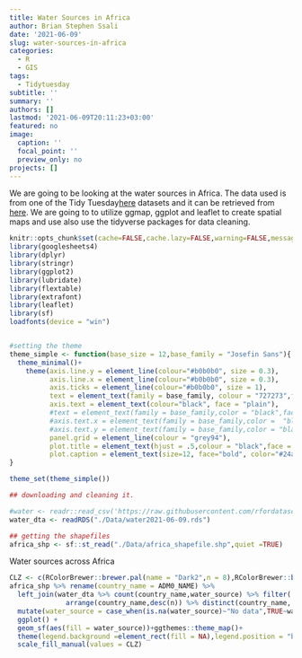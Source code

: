 ```yaml
---
title: Water Sources in Africa
author: Brian Stephen Ssali
date: '2021-06-09'
slug: water-sources-in-africa
categories:
  - R
  - GIS
tags:
  - Tidytuesday
subtitle: ''
summary: ''
authors: []
lastmod: '2021-06-09T20:11:23+03:00'
featured: no
image:
  caption: ''
  focal_point: ''
  preview_only: no
projects: []
---
```


We are going to be looking at the water sources in Africa. The data used is from one of the Tidy Tuesday[here](https://github.com/rfordatascience/tidytuesday/tree/master/data) datasets and it can be retrieved from [here](https://raw.githubusercontent.com/rfordatascience/tidytuesday/master/data/2021/2021-05-04/water.csv).
We are going to to utilize ggmap, ggplot and leaflet to create spatial maps and use also use the tidyverse packages for data cleaning.


```r
knitr::opts_chunk$set(cache=FALSE,cache.lazy=FALSE,warning=FALSE,message=FALSE,echo=FALSE,dpi=600,fig.width=8,fig.height =8)
library(googlesheets4)
library(dplyr)
library(stringr)
library(ggplot2)
library(lubridate)
library(flextable)
library(extrafont)
library(leaflet)
library(sf)
loadfonts(device = "win")


#setting the theme
theme_simple <- function(base_size = 12,base_family = "Josefin Sans"){
  theme_minimal()+
    theme(axis.line.y = element_line(colour="#b0b0b0", size = 0.3),
          axis.line.x = element_line(colour="#b0b0b0", size = 0.3),
          axis.ticks = element_line(colour="#b0b0b0", size = 1),
          text = element_text(family = base_family, colour = "727273",face = "plain"),
          axis.text = element_text(colour="black", face = "plain"),
          #text = element_text(family = base_family,color = "black",face = "bold"),
          #axis.text.x = element_text(family = base_family,color =  "black",face = "bold" ),#"#727273"
          #axis.text.y = element_text(family = base_family,color = "black",face = "bold" ),
          panel.grid = element_line(colour = "grey94"),
          plot.title = element_text(hjust = .5,colour = "black",face = "bold"),
          plot.caption = element_text(size=12, face="bold", color="#24ace4"))
}

theme_set(theme_simple())
```

```r
## downloading and cleaning it.

#water <- readr::read_csv('https://raw.githubusercontent.com/rfordatascience/tidytuesday/master/data/2021/2021-05-04/water.csv')
water_dta <- readRDS("./Data/water2021-06-09.rds")

## getting the shapefiles
africa_shp <- sf::st_read("./Data/africa_shapefile.shp",quiet =TRUE)
```

Water sources across Africa

```r
CLZ <- c(RColorBrewer::brewer.pal(name = "Dark2",n = 8),RColorBrewer::brewer.pal(name = "Paired",n = 8))
africa_shp %>% rename(country_name = ADM0_NAME) %>% 
  left_join(water_dta %>% count(country_name,water_source) %>% filter(!is.na(water_source)) %>%
              arrange(country_name,desc(n)) %>% distinct(country_name,.keep_all = T)%>% right_join(africa_shp %>% select(country_name = ADM0_NAME) %>% st_drop_geometry() )%>% mutate(cat = "majority") ) %>%
  mutate(water_source = case_when(is.na(water_source)~"No data",TRUE~water_source)) %>% 
  ggplot() +
  geom_sf(aes(fill = water_source))+ggthemes::theme_map()+
  theme(legend.background =element_rect(fill = NA),legend.position = "bottom")+
  scale_fill_manual(values = CLZ)
```

